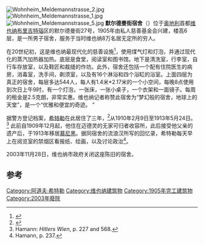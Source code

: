 [[File:Wohnheim_Meldemannstrasse_2.jpg|thumb]]
[[File:Wohnheim_Meldemannstrasse_1.jpg|thumb]]
[[File:Wohnheim_Meldemannstrasse_5.jpg|thumb]]
'''默尔德曼街宿舍'''（{{lang-de|Meldemannstraße dormitory}}）位于[[奥地利|奥地利]]首都[[维也纳|维也纳]][[布里吉特瑙|布里吉特瑙]]区的默尔德曼街27号，1905年由私人慈善基金会兴建，楼高6层，是一所男子宿舍，服务于当时维也纳8万名居无定所的穷人。

在20世纪初，这是维也纳最现代化的慈善设施<ref>{{cite book|last=Hamann|first=Brigitte|title=Hitlers Wien|location=Munich|year=2007|edition=9|pages=229–234|isbn=978-3-492-22653-0|language=de}}</ref>，使用煤气灯和灯泡，并通过现代化的蒸汽加热器加热。底层是食堂，阅读室和图书馆。地下是清洗室，行李室，自行车存放室，以及鞋匠和裁缝的作坊。此外，宿舍还包括一个配有住院医生的病房，消毒室，洗手间，剃须室，以及有16个淋浴和四个浴缸的浴室。上面四层为真正的宿舍，每层多达544人，每人有1.4米*2.17米的一个小空间，每晚8点使用到次日上午9时，有一个灯泡，一张床，一张小桌子，一个衣架和一面镜子。每周的租金是2.5克朗，非常实惠。维也纳记者称赞此宿舍为“梦幻般的宿舍，地球上的天堂”，是一个“优雅和便宜的奇迹。 ”

据警方登记档案，[[希特勒|希特勒]]在此居住了三年，<ref>{{cite book|last=Bullock|first=Alan|title=Hitler: A Study in Tyranny|year=1962|pages=33|url=http://books.google.ch/books?id=s_9nAAAAMAAJ&q=Meldemannstrasse+1910+1913&pgis=1|access-date=2014-04-19|archive-date=2014-04-19|archive-url=https://web.archive.org/web/20140419220433/http://books.google.ch/books?id=s_9nAAAAMAAJ&q=Meldemannstrasse+1910+1913&pgis=1|dead-url=no}}</ref>从1910年2月9日至1913年5月24日。<ref>Hamann: ''Hitlers Wien'', p. 227 and 568.</ref> 此前自1909年12月起，他住在迈德灵的无家可归者收容所，此后接受他父亲的遗产后，于1913年移居[[慕尼黑|慕尼黑]]。据同宿舍的流浪汉所写的回忆录，希特勒每天早上在阅览室的禁烟区看报纸、绘画，以及讨论政治<ref>Hamann, p. 237.</ref>。

2003年11月28日，维也纳市政府关闭这座陈旧的宿舍。

== 参考 ==
{{reflist}}
{{希特勒}}
{{coord|48.239338|16.378873|type:landmark_region:AT-9|display=title|format=dms}}

[[Category:阿道夫·希特勒|Category:阿道夫·希特勒]]
[[Category:维也纳建筑物|Category:维也纳建筑物]]
[[Category:1905年完工建筑物|Category:1905年完工建筑物]]
[[Category:2003年廢除|Category:2003年廢除]]